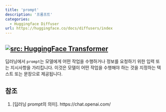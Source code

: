```yaml
---
title: 'prompt'
description: '프롬프트'
categories:
  - Huggingface Diffuser
url: https://huggingface.co/docs/diffusers/index
---
```

<a href="https://huggingface.co/docs/diffusers/index" target="_blank"><img   loading="lazy" alt="src: HuggingFace Transformer" src="https://img.shields.io/badge/문서-Huggingface_Diffuser-blue" ></a>
---

딥러닝에서 `prompt`는 모델에게 어떤 작업을 수행하거나 정보를 요청하기 위한 입력 또는 지시사항을 가리킵니다. 이것은 모델이 어떤 작업을 수행해야 하는 것을 지정하는 텍스트 또는 문장으로 제공됩니다.

## 참조

1. [딥러닝 prompt의 의미]. https://chat.openai.com/